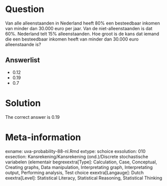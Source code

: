 Question
========

Van alle alleenstaanden in Nederland heeft 80% een besteedbaar inkomen van minder dan 30.000 euro per jaar. Van de niet-alleenstaanden is dat 60%. Nederland telt 15% alleenstaanden. Hoe groot is de kans dat iemand die een besteedbaar inkomen heeft van minder dan 30.000 euro alleenstaande is? 

Answerlist
----------
* 0.12
* 0.19
* 0.7

Solution
========

The correct answer is  0.19 

Meta-information
================
exname: uva-probability-88-nl.Rmd 
extype: schoice 
exsolution: 010 
exsection: Kansrekening/Kansrekening (ond.)/Discrete stochastische variabelen (elementair begrexextra[Type]: Calculation, Case, Conceptual, Creating graphs, Data manipulation, Interpretating graph, Interpretating output, Performing analysis, Test choice 
exextra[Langauge]: Dutch 
exextra[Level]: Statistical Literacy, Statistical Reasoning, Statistical Thinking 
